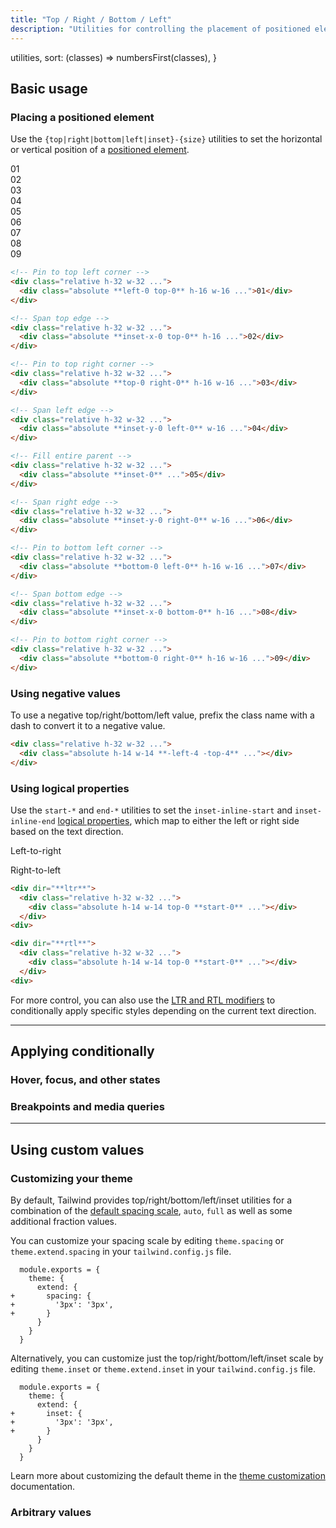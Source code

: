 ```yaml
---
title: "Top / Right / Bottom / Left"
description: "Utilities for controlling the placement of positioned elements."
---
```



  utilities,
  sort: (classes) => numbersFirst(classes),
}

## Basic usage

### Placing a positioned element

Use the `{top|right|bottom|left|inset}-{size}` utilities to set the horizontal or vertical position of a [positioned element](/docs/position).

<Example>
  <div class="grid grid-cols-3 grid-rows-3 place-items-center gap-4 font-mono text-white text-sm font-bold leading-6">
    <div class="relative w-18 h-18 sm:w-32 sm:h-32 rounded-lg bg-stripes-purple">
      <div class="p-4 w-14 h-14 absolute left-0 top-0 flex items-center justify-center bg-purple-500 shadow-lg rounded-lg">01</div>
    </div>
    <div class="relative w-18 h-18 sm:w-32 sm:h-32 rounded-lg bg-stripes-purple">
      <div class="p-4 absolute inset-x-0 top-0 flex items-center justify-center bg-purple-500 shadow-lg rounded-lg">02</div>
    </div>
    <div class="relative w-18 h-18 sm:w-32 sm:h-32 rounded-lg bg-stripes-purple">
      <div class="p-4 w-14 h-14 absolute right-0 top-0 flex items-center justify-center bg-purple-500 shadow-lg rounded-lg">03</div>
    </div>
    <div class="relative w-18 h-18 sm:w-32 sm:h-32 rounded-lg bg-stripes-purple">
      <div class="p-4 w-14 absolute inset-y-0 left-0 flex items-center justify-center bg-purple-500 shadow-lg rounded-lg">04</div>
    </div>
    <div class="relative w-18 h-18 sm:w-32 sm:h-32 rounded-lg bg-stripes-purple">
      <div class="p-4 absolute inset-0 flex items-center justify-center bg-purple-500 shadow-lg rounded-lg">05</div>
    </div>
    <div class="relative w-18 h-18 sm:w-32 sm:h-32 rounded-lg bg-stripes-purple">
      <div class="p-4 w-14 absolute inset-y-0 right-0 flex items-center justify-center bg-purple-500 shadow-lg rounded-lg">06</div>
    </div>
    <div class="relative w-18 h-18 sm:w-32 sm:h-32 rounded-lg bg-stripes-purple">
      <div class="p-4 w-14 h-14 absolute left-0 bottom-0 flex items-center justify-center bg-purple-500 shadow-lg rounded-lg">07</div>
    </div>
    <div class="relative w-18 h-18 sm:w-32 sm:h-32 rounded-lg bg-stripes-purple">
      <div class="p-4 absolute inset-x-0 bottom-0 flex items-center justify-center bg-purple-500 shadow-lg rounded-lg">08</div>
    </div>
    <div class="relative w-18 h-18 sm:w-32 sm:h-32 rounded-lg bg-stripes-purple">
      <div class="p-4 w-14 h-14 absolute right-0 bottom-0 flex items-center justify-center bg-purple-500 shadow-lg rounded-lg">09</div>
    </div>
  </div>
</Example>

```html
<!-- Pin to top left corner -->
<div class="relative h-32 w-32 ...">
  <div class="absolute **left-0 top-0** h-16 w-16 ...">01</div>
</div>

<!-- Span top edge -->
<div class="relative h-32 w-32 ...">
  <div class="absolute **inset-x-0 top-0** h-16 ...">02</div>
</div>

<!-- Pin to top right corner -->
<div class="relative h-32 w-32 ...">
  <div class="absolute **top-0 right-0** h-16 w-16 ...">03</div>
</div>

<!-- Span left edge -->
<div class="relative h-32 w-32 ...">
  <div class="absolute **inset-y-0 left-0** w-16 ...">04</div>
</div>

<!-- Fill entire parent -->
<div class="relative h-32 w-32 ...">
  <div class="absolute **inset-0** ...">05</div>
</div>

<!-- Span right edge -->
<div class="relative h-32 w-32 ...">
  <div class="absolute **inset-y-0 right-0** w-16 ...">06</div>
</div>

<!-- Pin to bottom left corner -->
<div class="relative h-32 w-32 ...">
  <div class="absolute **bottom-0 left-0** h-16 w-16 ...">07</div>
</div>

<!-- Span bottom edge -->
<div class="relative h-32 w-32 ...">
  <div class="absolute **inset-x-0 bottom-0** h-16 ...">08</div>
</div>

<!-- Pin to bottom right corner -->
<div class="relative h-32 w-32 ...">
  <div class="absolute **bottom-0 right-0** h-16 w-16 ...">09</div>
</div>
```

### Using negative values

To use a negative top/right/bottom/left value, prefix the class name with a dash to convert it to a negative value.

<Example>
  <div class="flex justify-center font-mono text-white text-sm font-bold leading-6">
    <div class="relative w-18 h-18 sm:w-32 sm:h-32 rounded-lg bg-stripes-purple">
      <div class="p-4 w-14 h-14 absolute -left-4 -top-4 flex items-center justify-center bg-purple-500 shadow-lg rounded-lg"></div>
    </div>
  </div>
</Example>

```html
<div class="relative h-32 w-32 ...">
  <div class="absolute h-14 w-14 **-left-4 -top-4** ..."></div>
</div>
```

### Using logical properties

Use the `start-*` and `end-*` utilities to set the `inset-inline-start` and `inset-inline-end` [logical properties](https://developer.mozilla.org/en-US/docs/Web/CSS/CSS_Logical_Properties/Basic_concepts), which map to either the left or right side based on the text direction.

<Example>
  <div class="grid grid-cols-2 gap-x-4 place-items-center">
    <div class="flex flex-col items-start gap-y-4">
      <p class="text-sm font-medium">Left-to-right</p>
      <div class="relative w-18 h-18 sm:w-32 sm:h-32 rounded-lg bg-stripes-purple">
        <div class="p-4 w-14 h-14 absolute top-0 left-0 flex items-center justify-center bg-purple-500 shadow-lg rounded-lg"></div>
      </div>
    </div>
    <div class="flex flex-col items-end gap-y-4">
      <p class="text-sm font-medium">Right-to-left</p>
      <div class="relative w-18 h-18 sm:w-32 sm:h-32 rounded-lg bg-stripes-purple">
        <div class="p-4 w-14 h-14 absolute top-0 right-0 flex items-center justify-center bg-purple-500 shadow-lg rounded-lg"></div>
      </div>
    </div>
  </div>
</Example>

```html
<div dir="**ltr**">
  <div class="relative h-32 w-32 ...">
    <div class="absolute h-14 w-14 top-0 **start-0** ..."></div>
  </div>
<div>

<div dir="**rtl**">
  <div class="relative h-32 w-32 ...">
    <div class="absolute h-14 w-14 top-0 **start-0** ..."></div>
  </div>
<div>
```

For more control, you can also use the [LTR and RTL modifiers](/docs/hover-focus-and-other-states#rtl-support) to conditionally apply specific styles depending on the current text direction.

---

## <Heading ignore>Applying conditionally</Heading>

### <Heading ignore>Hover, focus, and other states</Heading>

<HoverFocusAndOtherStates defaultClass="top-4" featuredClass="top-6" />

### <Heading ignore>Breakpoints and media queries</Heading>

<BreakpointsAndMediaQueries defaultClass="top-4" featuredClass="top-6" />

---

## Using custom values

### Customizing your theme

By default, Tailwind provides top/right/bottom/left/inset utilities for a combination of the [default spacing scale](/docs/customizing-spacing#default-spacing-scale), `auto`, `full` as well as some additional fraction values.

You can customize your spacing scale by editing `theme.spacing` or `theme.extend.spacing` in your `tailwind.config.js` file.

```diff-js tailwind.config.js
  module.exports = {
    theme: {
      extend: {
+       spacing: {
+         '3px': '3px',
+       }
      }
    }
  }
```

Alternatively, you can customize just the top/right/bottom/left/inset scale by editing `theme.inset` or `theme.extend.inset` in your `tailwind.config.js` file.

```diff-js tailwind.config.js
  module.exports = {
    theme: {
      extend: {
+       inset: {
+         '3px': '3px',
+       }
      }
    }
  }
```

Learn more about customizing the default theme in the [theme customization](/docs/theme#customizing-the-default-theme) documentation.

### Arbitrary values

<ArbitraryValues property="top/right/bottom/left" featuredClass="top-[3px]" />
